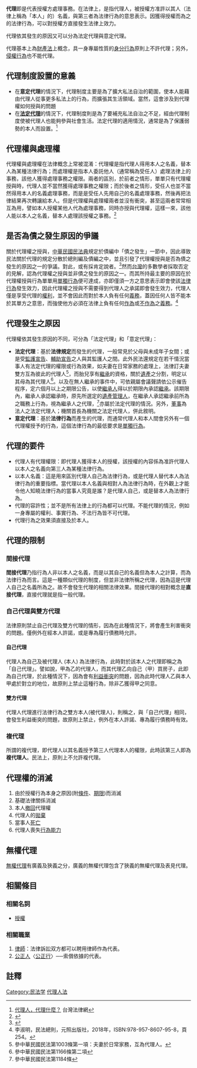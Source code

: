{{legal}}
{{Other uses}}
{{globalize|time=2013-01-21T08:18:54+00:00}}

'''代理'''即是代表授權方處理事務。在法律上，是指代理人，被授權方准許以其人（法律上稱為「本人」的）名義，與第三者為法律行為的意思表示。因獲得授權而為之的法律行為，可以對授權方直接發生法律上效力。

代理依其發生的原因又可以分為法定代理與意定代理。

代理基本上為[[財產法|財產法]]上概念，具一身專屬性質的[[身分行為|身分行為]]原則上不許代理；另外，[[侵權行為|侵權行為]]也不能代理。

== 代理制度設置的意義 ==
* 在'''意定代理'''的情況下，代理制度主要是為了擴大私法自治的範圍，使本人能藉由代理人從事更多私法上的行為，而擴張其生活領域。當然，這會涉及到代理權如何授與的問題
* 在'''[[法定代理|法定代理]]'''的情況下，代理制度則是為了要補充私法自治之不足，經由代理制度使被代理人也能夠參與社會生活。法定代理的適用情況，通常是為了保護弱勢的本人而設置。<ref>[http://www.lawtw.com/article.php?template=article_content&area=free_browse&parent_path=,1,1648,&job_id=63070&article_category_id=1588&article_id=30922 代理人，代理什麼？] {{Wayback|url=http://www.lawtw.com/article.php?template=article_content&area=free_browse&parent_path=,1,1648,&job_id=63070&article_category_id=1588&article_id=30922 |date=20201021013958 }}台灣法律網</ref>

== 代理權與處理權 ==
代理權與處理權在法律概念上常被混淆：代理權是指代理人得用本人之名義，替本人為某種法律行為；而處理權是指本人委託他人（通常稱為受任人）處理法律上的事務，該他人獲得處理事務之權限。兩者的區別，於前者之情形，單單只有代理權授與時，代理人並不當然獲得處理事務之權限；而於後者之情形，受任人也並不當然得用本人的名義處理事務，而是是受任人先用自己的名義處理事務，然後再把法律結果再次轉讓給本人。但是代理權與處理權兩者並沒有衝突，甚至這兩者常常相互為用，譬如本人授權某他人代為處理事務，同時亦授與代理權，這樣一來，該他人能以本人之名義，替本人處理該授權之事務。<ref>{{Cite web |url=https://www.taie.com.tw/tc/p4-publications-detail.asp?article_code=03&article_classify_sn=66&sn=1348 |title=桂齊恆，委任契約，2019/05/28 |access-date=2019-12-24 |archive-date=2021-12-13 |archive-url=https://web.archive.org/web/20211213001954/https://www.taie.com.tw/tc/p4-publications-detail.asp?article_code=03&article_classify_sn=66&sn=1348 |dead-url=yes }}</ref>

== 是否為債之發生原因的爭議 ==
關於代理權之授與，[[中華民國|中華民國]][[民法典|民法典]]規定於債編中「債之發生」一節中，因此導致民法關於代理的規定分散於總則編及債編之中，並且引發了代理權授與是否為債之發生的原因之一的爭議。對此，或有採肯定說者。<ref>{{Cite book|title=民法債編總論|last=鄭|first=玉波|publisher=三民|year=2002|isbn=957-14-3608-9|location=台北市|pages=86-88}}</ref>然而[[台灣|台灣]]的多數學者採取否定的見解，認為代理權之授與並非債之發生的原因之一。而其所持最主要的原因在於代理權授與行為單單用[[單獨行為|單獨行為]]便可達成，亦即僅須一方之意思表示即會使該[[法律行為|法律行為]]發生效力，因此代理權之授與不需要得到代理人之承諾即會發生效力，代理人僅是享受代理的[[權利|權利]]，並不會因此而對於本人負有任何[[義務|義務]]，蓋因任何人皆不能本於其單方之意思，而強使他方必須在法律上負有任何[[作為|作為]]或[[不作為|不作為]]之[[義務|義務]]。<ref>李淑明，民法總則，元照出版社，2018年，ISBN:978-957-8607-95-8，頁254。</ref>

== 代理發生之原因 ==
代理權依其發生原因的不同，可分為「法定代理」和「意定代理」：
* '''法定代理'''：基於'''法律規定'''而發生的代理，一般常見於父母與未成年子女間；或是受[[監護宣告|監護宣告]]、[[輔助宣告|輔助宣告]]之人與其監護人之間。此外民法還規定在若干情況當事人有法定代理的權限或行為效果，如夫妻在日常家務的處理上，法律訂夫妻雙方互為彼此的代理人<ref>參中華民國民法第1003條第一項：夫妻於日常家務，互為代理人。</ref>，而胎兒享有[[繼承|繼承]]的資格，關於[[遺產|遺產]]之分割，明定以其母為其代理人<ref>參中華民國民法第1166條第二項</ref>。以及在無人繼承的事件中，可依親屬會議聲請依公示催告程序，定六個月以上之期限公告，以使[[繼承人|繼承人]]得以於期限內承認[[繼承|繼承]]。該期限內，繼承人承認繼承時，原先所選定的[[遺產管理人|遺產管理人]]，在繼承人承認繼承前所為之職務上行為，視為繼承人之代理，<ref>參中華民國民法第1184條</ref>亦屬於法定代理的情況。另外，[[董事|董事]]為法人之法定代理人；機關首長為機關之法定代理人，併此敘明。
* '''意定代理'''：基於'''法律行為'''而產生的代理，而通常代理人和本人間會另外有一個代理權授予的行為，這個法律行為的最低要求是[[單獨行為|單獨行為]]。

== 代理的要件 ==
* 代理人有代理權限：即代理人獲得本人的授權，該授權的內容係為准許代理人以本人之名義向第三人為某種法律行為。
* 以本人名義：這是用來區別代理人自己為法律行為，或是代理人替代本人為法律行為的重要指標。當代理以本人名義與相對人為法律行為時，在外觀上才能令他人知䁱法律行為的當事人究竟是誰？是代理人自己，或是替本人為法律行為。
* 代理的容許性；並不是所有法律上的行為都可以代理。不能代理的情況，例如一身專屬的權利、事實行為、不法行為皆不可代理。
* 代理行為之效果須直接及於本人。

==代理的限制==

=== 間接代理 ===
'''間接代理'''乃指行為人非以本人之名義，而是以其自己的名義但為本人之計算，而為法律行為而言。這是一種類似代理的制度，但並非法律所稱之代理，因為這是代理人自己之名義所為之。故不會發生代理的相關法律效果。間接代理的相對概念是'''直接代理'''，直接代理就是指一般代理。

=== 自己代理與雙方代理 ===
法律原則禁止自己代理及雙方代理的情形，因為在此種情況下，將會產生利害衝突的問題。僅例外在經本人許諾，或是專為履行債務時允許。

==== 自己代理 ====
代理人為自己及被代理人 (本人) 為法律行為，此時對於該本人之代理即稱之為「自己代理」。譬如說，甲為乙的代理人，而其代理乙向自己（甲）買房子，此即為自己代理，於此種情況下，因為會有[[利益衝突|利益衝突]]的問題，因為此時代理人乙與本人甲處於對立的地位，故原則上禁止這種行為，除非乙獲得甲之同意。

==== 雙方代理 ====
代理人代理進行法律行為之雙方本人(被代理人)，則稱之，與「自己代理」相同，會發生利益衝突的問題，故原則上禁止，例外在本人許諾、專為履行債務時有效。

=== 複代理 ===
所謂的複代理，即代理人以其名義授予第三人代理本人的權限，此時該第三人即為'''複代理人'''。民法上，原則上不允許複代理。

== 代理權的消滅 ==
# 由於授權行為本身之原因(附[[條件|條件]]、[[期限|期限]])而消滅
# 基礎法律關係消滅
# 本人[[撤回|撤回]]代理權
# 代理人的[[拋棄|拋棄]]
# 當事人[[死亡|死亡]]
# 代理人喪失[[行為能力|行為能力]]

== 無權代理 ==
{{main|無權代理}}
[[無權代理|無權代理]]有廣義及狹義之分，廣義的無權代理包含了狹義的無權代理及表見代理。

== 相關條目 ==
=== 相關名詞 ===
* [[授權|授權]]

=== 相關職業 ===
# [[律師|律師]]：法律訴訟双方都可以聘用律師作為代表。
# [[公正人|公正人]]〈[[公正行|公正行]]〉──索償依據的代表。

== 註釋==
{{reflist}}

{{Authority control}}

[[Category:民法学|Category:民法学]]
[[Category:代理人法|]]